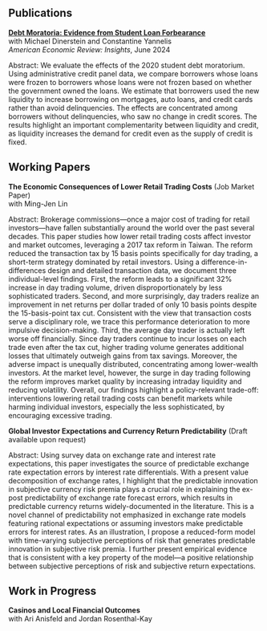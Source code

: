 

## Publications

**[Debt Moratoria: Evidence from Student Loan Forbearance](https://www.aeaweb.org/articles?id=10.1257/aeri.20230032){.paper-title}**  
with Michael Dinerstein and Constantine Yannelis  
*American Economic Review: Insights*, June 2024

::: {.abstract}
Abstract: We evaluate the effects of the 2020 student debt moratorium. Using administrative credit panel data, we compare borrowers whose loans were frozen to borrowers whose loans were not frozen based on whether the government owned the loans. We estimate that borrowers used the new liquidity to increase borrowing on mortgages, auto loans, and credit cards rather than avoid delinquencies. The effects are concentrated among borrowers without delinquencies, who saw no change in credit scores. The results highlight an important complementarity between liquidity and credit, as liquidity increases the demand for credit even as the supply of credit is fixed.
:::


## Working Papers

**The Economic Consequences of Lower Retail Trading Costs** (Job Market Paper)  
with Ming-Jen Lin  

::: {.abstract}
Abstract: Brokerage commissions—once a major cost of trading for retail investors—have fallen substantially around the world over the past several decades. This paper studies how lower retail trading costs affect investor and market outcomes, leveraging a 2017 tax reform in Taiwan. The reform reduced the transaction tax by 15 basis points specifically for day trading, a short-term strategy dominated by retail investors. Using a difference-in-differences design and detailed transaction data, we document three individual-level findings. First, the reform leads to a significant 32\% increase in day trading volume, driven disproportionately by less sophisticated traders. Second, and more surprisingly, day traders realize an improvement in net returns per dollar traded of only 10 basis points despite the 15-basis-point tax cut. Consistent with the view that transaction costs serve a disciplinary role, we trace this performance deterioration to more impulsive decision-making. Third, the average day trader is actually left worse off financially. Since day traders continue to incur losses on each trade even after the tax cut, higher trading volume generates additional losses that ultimately outweigh gains from tax savings. Moreover, the adverse impact is unequally distributed, concentrating among lower-wealth investors. At the market level, however, the surge in day trading following the reform improves market quality by increasing intraday liquidity and reducing volatility. Overall, our findings highlight a policy-relevant trade-off: interventions lowering retail trading costs can benefit markets while harming individual investors, especially the less sophisticated, by encouraging excessive trading.
:::

**Global Investor Expectations and Currency Return Predictability**  (Draft available upon request)

::: {.abstract}
Abstract: Using survey data on exchange rate and interest rate expectations, this paper investigates the source of predictable exchange rate expectation errors by interest rate differentials. With a present value decomposition of exchange rates, I highlight that the predictable innovation in subjective currency risk premia plays a crucial role in explaining the ex-post predictability of exchange rate forecast errors, which results in predictable currency returns widely-documented in the literature. This is a novel channel of predictability not emphasized in exchange rate models featuring rational expectations or assuming investors make predictable errors for interest rates. As an illustration, I propose a reduced-form model with time-varying subjective perceptions of risk that generates predictable innovation in subjective risk premia. I further present empirical evidence that is consistent with a key property of the model---a positive relationship between subjective perceptions of risk and subjective return expectations.
:::


## Work in Progress

**Casinos and Local Financial Outcomes**  
with Ari Anisfeld and Jordan Rosenthal-Kay